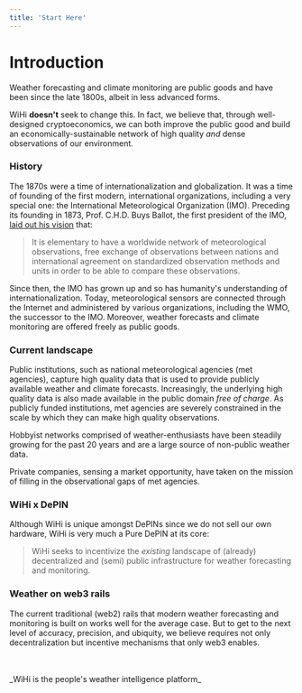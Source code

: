 ```yaml
---
title: 'Start Here'
---
```


# Introduction 

Weather forecasting and climate monitoring are public goods and have been since the late 1800s, albeit in less advanced forms. 

WiHi **doesn't** seek to change this. In fact, we believe that, through well-designed cryptoeconomics, we can both improve the public good and build an economically-sustainable network of high quality _and_ dense observations of our environment.

### History

The 1870s were a time of internationalization and globalization. It was a time of founding of the first modern, international organizations, including a very special one: the International Meteorological Organization (IMO). Preceding its founding in 1873, Prof. C.H.D. Buys Ballot, the first president of the IMO, [laid out his vision](href="https://public-old.wmo.int/en/about-us/who-we-are/history-IMO) that:

> It is elementary to have a worldwide network of meteorological observations, free exchange of observations between nations and international agreement on standardized observation methods and units in order to be able to compare these observations.

Since then, the IMO has grown up and so has humanity's understanding of internationalization. Today, meteorological sensors are connected through the Internet and administered by various organizations, including the WMO, the successor to the IMO.
Moreover, weather forecasts and climate monitoring are offered freely as public goods.

### Current landscape 

Public institutions, such as national meteorological agencies (met agencies), capture high quality data that is used to provide publicly available weather and climate forecasts. Increasingly, the underlying high quality data is also made available in the public domain _free of charge_. As publicly funded institutions, met agencies are severely constrained in the scale by which they can make high quality observations. 

Hobbyist networks comprised of weather-enthusiasts have been steadily growing for the past 20 years and are a large source of non-public weather data.

Private companies, sensing a market opportunity, have taken on the mission of filling in the observational gaps of met agencies. 

### WiHi x DePIN

Although WiHi is unique amongst DePINs since we do not sell our own hardware, WiHi is
very much a Pure DePIN at its core: 

> WiHi seeks to incentivize the _existing_ landscape of (already) decentralized and (semi) public infrastructure for weather forecasting and monitoring.

### Weather on web3 rails

The current traditional (web2) rails that modern weather forecasting and monitoring is built on works well for the average case. But to get to the next level of accuracy, precision, and ubiquity, we believe requires not only decentralization but incentive mechanisms that only web3 enables.

<br />
<br />
_WiHi is the people's weather intelligence platform_